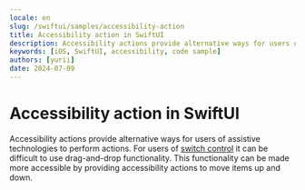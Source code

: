```yaml
---
locale: en
slug: /swiftui/samples/accessibility-action
title: Accessibility action in SwiftUI
description: Accessibility actions provide alternative ways for users of assistive technologies to perform actions.
keywords: [iOS, SwiftUI, accessibility, code sample]
authors: [yurii]
date: 2024-07-09
---
```


# Accessibility action in SwiftUI

Accessibility actions provide alternative ways for users of assistive technologies to perform actions. For users of [switch control](https://appt.org/en/docs/swiftui/features/switch-control) it can be difficult to use drag-and-drop functionality. This functionality can be made more accessible by providing accessibility actions to move items up and down.

<CodeSample id="accessibility-action" framework="swiftui" locale="en"/>
